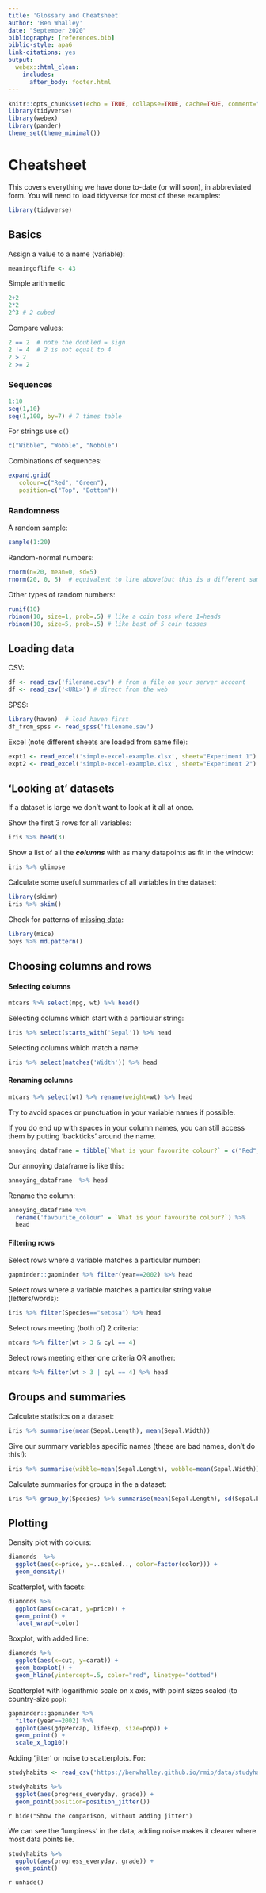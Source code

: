 ```yaml
---
title: 'Glossary and Cheatsheet'
author: 'Ben Whalley'
date: "September 2020"
bibliography: [references.bib]
biblio-style: apa6
link-citations: yes
output: 
  webex::html_clean:
    includes:
      after_body: footer.html
---
```



```r
knitr::opts_chunk$set(echo = TRUE, collapse=TRUE, cache=TRUE, comment=">", message=FALSE)
library(tidyverse)
library(webex)
library(pander)
theme_set(theme_minimal())
```


<!--

## Glossary


### Aesthetics and `aes` in ggplot

Aesthetics means how things look. In ggplot the `aes` command creates a mapping between variables in
a dataset and the visual features (aesthetics) of the plot

 -->

# Cheatsheet {#cheatsheet}

This covers everything we have done to-date (or will soon), in abbreviated form. You will need to
load tidyverse for most of these examples:

```r
library(tidyverse)
```

## Basics

Assign a value to a name (variable):

```r
meaningoflife <- 43
```

Simple arithmetic

```r
2+2
2*2
2^3 # 2 cubed
```

Compare values:

```r
2 == 2  # note the doubled = sign
2 != 4  # 2 is not equal to 4
2 > 2
2 >= 2
```

### Sequences

```r
1:10
seq(1,10)
seq(1,100, by=7) # 7 times table
```

For strings use `c()`

```r
c("Wibble", "Wobble", "Nobble")
```

Combinations of sequences:

```r
expand.grid(
   colour=c("Red", "Green"),
   position=c("Top", "Bottom"))
```

### Randomness

A random sample:

```r
sample(1:20)
```

Random-normal numbers:

```r
rnorm(n=20, mean=0, sd=5)
rnorm(20, 0, 5)  # equivalent to line above(but this is a different sample!)
```

Other types of random numbers:

```r
runif(10)
rbinom(10, size=1, prob=.5) # like a coin toss where 1=heads
rbinom(10, size=5, prob=.5) # like best of 5 coin tosses
```

## Loading data

CSV:

```r
df <- read_csv('filename.csv') # from a file on your server account
df <- read_csv('<URL>') # direct from the web
```

SPSS:

```r
library(haven)  # load haven first
df_from_spss <- read_spss('filename.sav')
```

Excel (note different sheets are loaded from same file):

```r
expt1 <- read_excel('simple-excel-example.xlsx', sheet="Experiment 1")
expt2 <- read_excel('simple-excel-example.xlsx', sheet="Experiment 2")
```

## 'Looking at' datasets

If a dataset is large we don't want to look at it all at once.

Show the first 3 rows for all variables:

```r
iris %>% head(3)
```

Show a list of all the **_columns_** with as many datapoints as fit in the window:

```r
iris %>% glimpse
```

Calculate some useful summaries of all variables in the dataset:

```r
library(skimr)
iris %>% skim()
```

Check for patterns of [missing data](#missing-data):

```r
library(mice)
boys %>% md.pattern()
```



## Choosing columns and rows {#dplyr-cheat}

#### Selecting columns

```r
mtcars %>% select(mpg, wt) %>% head()
```

Selecting columns which start with a particular string:

```r
iris %>% select(starts_with('Sepal')) %>% head
```

Selecting columns which match a name:

```r
iris %>% select(matches('Width')) %>% head
```

#### Renaming columns

```r
mtcars %>% select(wt) %>% rename(weight=wt) %>% head
```

:::{.tip}

Try to avoid spaces or punctuation in your variable names if possible.

:::

If you do end up with spaces in your column names, you can still access them by putting 'backticks'
around the name.

```r
annoying_dataframe = tibble(`What is your favourite colour?` = c("Red", "Blue", "Green" ))
```

Our annoying dataframe is like this:

```r
annoying_dataframe  %>% head
```

Rename the column:

```r
annoying_dataframe %>%
  rename('favourite_colour' = `What is your favourite colour?`) %>%
  head
```

#### Filtering rows

Select rows where a variable matches a particular number:

```r
gapminder::gapminder %>% filter(year==2002) %>% head
```

Select rows where a variable matches a particular string value (letters/words):

```r
iris %>% filter(Species=="setosa") %>% head
```

Select rows meeting (both of) 2 criteria:

```r
mtcars %>% filter(wt > 3 & cyl == 4)
```

Select rows meeting either one criteria OR another:

```r
mtcars %>% filter(wt > 3 | cyl == 4) %>% head
```

## Groups and summaries {#cheat-group-summary}

Calculate statistics on a dataset:

```r
iris %>% summarise(mean(Sepal.Length), mean(Sepal.Width))
```

Give our summary variables specific names (these are bad names, don't do this!):

```r
iris %>% summarise(wibble=mean(Sepal.Length), wobble=mean(Sepal.Width))
```

Calculate summaries for groups in the a dataset:

```r
iris %>% group_by(Species) %>% summarise(mean(Sepal.Length), sd(Sepal.Length))
```

## Plotting


Density plot with colours:

```r
diamonds  %>%
  ggplot(aes(x=price, y=..scaled.., color=factor(color))) +
  geom_density()
```

Scatterplot, with facets:

```r
diamonds %>%
  ggplot(aes(x=carat, y=price)) +
  geom_point() +
  facet_wrap(~color)
```

Boxplot, with added line:

```r
diamonds %>%
  ggplot(aes(x=cut, y=carat)) +
  geom_boxplot() +
  geom_hline(yintercept=.5, color="red", linetype="dotted")
```

Scatterplot with logarithmic scale on x axis, with point sizes scaled (to country-size `pop`):

```r
gapminder::gapminder %>%
  filter(year==2002) %>%
  ggplot(aes(gdpPercap, lifeExp, size=pop)) +
  geom_point() +
  scale_x_log10()
```


Adding 'jitter' or noise to scatterplots. For:

```r
studyhabits <- read_csv('https://benwhalley.github.io/rmip/data/studyhabitsandgrades.csv')

studyhabits %>% 
  ggplot(aes(progress_everyday, grade)) +
  geom_point(position=position_jitter()) 
```

`r hide("Show the comparison, without adding jitter")`

We can see the 'lumpiness' in the data; adding noise makes it clearer where most data points lie.

```r
studyhabits %>% 
  ggplot(aes(progress_everyday, grade)) +
  geom_point() 
```


`r unhide()`


